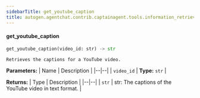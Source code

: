 ```yaml
---
sidebarTitle: get_youtube_caption
title: autogen.agentchat.contrib.captainagent.tools.information_retrieval.get_youtube_caption.get_youtube_caption
---
```


<code class="doc-symbol doc-symbol-heading doc-symbol-function"></code>
#### get_youtube_caption

```python
get_youtube_caption(video_id: str) -> str
```

    Retrieves the captions for a YouTube video.

<b>Parameters:</b>
| Name | Description |
|--|--|
| `video_id` | **Type:** `str` |

<b>Returns:</b>
| Type | Description |
|--|--|
| `str` | str: The captions of the YouTube video in text format. |

<br />